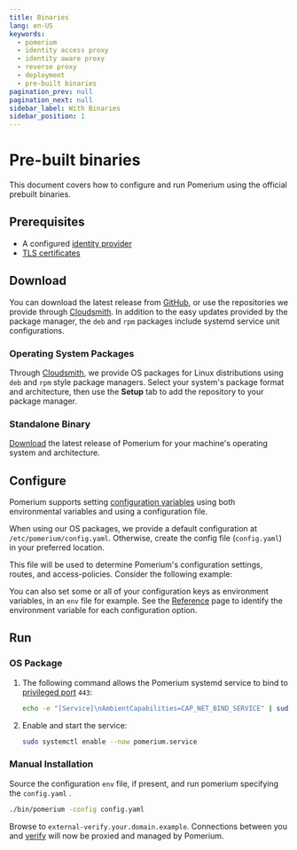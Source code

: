 ```yaml
---
title: Binaries
lang: en-US
keywords:
  - pomerium
  - identity access proxy
  - identity aware proxy
  - reverse proxy
  - deployment
  - pre-built binaries
pagination_prev: null
pagination_next: null
sidebar_label: With Binaries
sidebar_position: 1
---
```



# Pre-built binaries

This document covers how to configure and run Pomerium using the official prebuilt binaries.

## Prerequisites

- A configured [identity provider]
- [TLS certificates]

## Download

You can download the latest release from [GitHub][download], or use the repositories we provide through [Cloudsmith][cloudsmith-repo]. In addition to the easy updates provided by the package manager, the `deb` and `rpm` packages include systemd service unit configurations.

### Operating System Packages

Through [Cloudsmith][cloudsmith-repo], we provide OS packages for Linux distributions using `deb` and `rpm` style package managers. Select your system's package format and architecture, then use the **Setup** tab to add the repository to your package manager.

### Standalone Binary

[Download] the latest release of Pomerium for your machine's operating system and architecture.

## Configure

Pomerium supports setting [configuration variables] using both environmental variables and using a configuration file.

When using our OS packages, we provide a default configuration at `/etc/pomerium/config.yaml`. Otherwise, create the config file (`config.yaml`) in your preferred location.

This file will be used to determine Pomerium's configuration settings, routes, and access-policies. Consider the following example:

<ConfigMinimal />

You can also set some or all of your configuration keys as environment variables, in an `env` file for example. See the [Reference] page to identify the environment variable for each configuration option.

## Run

### OS Package

1. The following command allows the Pomerium systemd service to bind to [privileged port] `443`:

   ```bash
   echo -e "[Service]\nAmbientCapabilities=CAP_NET_BIND_SERVICE" | sudo SYSTEMD_EDITOR=tee systemctl edit pomerium
   ```

1. Enable and start the service:

   ```bash
   sudo systemctl enable --now pomerium.service
   ```

### Manual Installation

Source the configuration `env` file, if present, and run pomerium specifying the `config.yaml` .

```bash
./bin/pomerium -config config.yaml
```

Browse to `external-verify.your.domain.example`. Connections between you and [verify] will now be proxied and managed by Pomerium.

[configuration variables]: /docs/reference
[download]: https://github.com/pomerium/pomerium/releases
[verify]: https://verify.pomerium.com/
[identity provider]: /docs/identity-providers
[tls certificates]: /docs/guides/certificates
[cloudsmith]: https://cloudsmith.io
[cloudsmith-repo]: https://cloudsmith.io/~pomerium/repos/pomerium/groups/
[reference]: /docs/reference
[privileged port]: https://www.w3.org/Daemon/User/Installation/PrivilegedPorts.html
